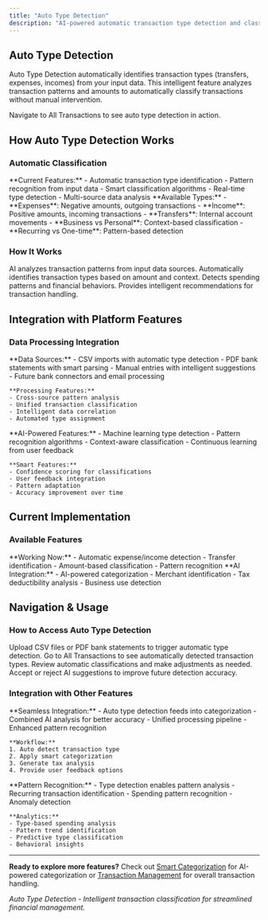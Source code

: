 ```yaml
---
title: "Auto Type Detection"
description: "AI-powered automatic transaction type detection and classification from input data"
---
```


## Auto Type Detection

Auto Type Detection automatically identifies transaction types (transfers, expenses, incomes) from your input data. This intelligent feature analyzes transaction patterns and amounts to automatically classify transactions without manual intervention.

<Card title="Access Auto Type Detection" icon="target" href="https://app.ai2fin.com/all-transactions" horizontal>
Navigate to All Transactions to see auto type detection in action.
</Card>

## How Auto Type Detection Works

### Automatic Classification

<CardGroup cols={2}>
  <Card title="Intelligent Detection" icon="brain">
    **Current Features:**
    - Automatic transaction type identification
    - Pattern recognition from input data
    - Smart classification algorithms
    - Real-time type detection
    - Multi-source data analysis
  </Card>
  
  <Card title="Transaction Classification" icon="target">
    **Available Types:**
    - **Expenses**: Negative amounts, outgoing transactions
    - **Income**: Positive amounts, incoming transactions
    - **Transfers**: Internal account movements
    - **Business vs Personal**: Context-based classification
    - **Recurring vs One-time**: Pattern-based detection
  </Card>
</CardGroup>

### How It Works

<Steps>
  <Step title="Data Analysis">
    AI analyzes transaction patterns from input data sources.
  </Step>
  
  <Step title="Type Classification">
    Automatically identifies transaction types based on amount and context.
  </Step>
  
  <Step title="Pattern Recognition">
    Detects spending patterns and financial behaviors.
  </Step>
  
  <Step title="Smart Suggestions">
    Provides intelligent recommendations for transaction handling.
  </Step>
</Steps>

## Integration with Platform Features

### Data Processing Integration

<AccordionGroup>
  <Accordion title="Input Source Integration">
    **Data Sources:**
    - CSV imports with automatic type detection
    - PDF bank statements with smart parsing
    - Manual entries with intelligent suggestions
    - Future bank connectors and email processing
    
    **Processing Features:**
    - Cross-source pattern analysis
    - Unified transaction classification
    - Intelligent data correlation
    - Automated type assignment
  </Accordion>
  
  <Accordion title="AI Enhancement">
    **AI-Powered Features:**
    - Machine learning type detection
    - Pattern recognition algorithms
    - Context-aware classification
    - Continuous learning from user feedback
    
    **Smart Features:**
    - Confidence scoring for classifications
    - User feedback integration
    - Pattern adaptation
    - Accuracy improvement over time
  </Accordion>
</AccordionGroup>

## Current Implementation

### Available Features

<CardGroup cols={2}>
  <Card title="Automatic Detection" icon="magic">
    **Working Now:**
    - Automatic expense/income detection
    - Transfer identification
    - Amount-based classification
    - Pattern recognition
  </Card>
  
  <Card title="Smart Categorization" icon="brain">
    **AI Integration:**
    - AI-powered categorization
    - Merchant identification
    - Tax deductibility analysis
    - Business use detection
  </Card>
</CardGroup>

## Navigation & Usage

### How to Access Auto Type Detection

<Steps>
  <Step title="Import Data">
    Upload CSV files or PDF bank statements to trigger automatic type detection.
  </Step>
  
  <Step title="View Results">
    Go to All Transactions to see automatically detected transaction types.
  </Step>
  
  <Step title="Review & Adjust">
    Review automatic classifications and make adjustments as needed.
  </Step>
  
  <Step title="Provide Feedback">
    Accept or reject AI suggestions to improve future detection accuracy.
  </Step>
</Steps>

### Integration with Other Features

<AccordionGroup>
  <Accordion title="Smart Categorization Integration">
    **Seamless Integration:**
    - Auto type detection feeds into categorization
    - Combined AI analysis for better accuracy
    - Unified processing pipeline
    - Enhanced pattern recognition
    
    **Workflow:**
    1. Auto detect transaction type
    2. Apply smart categorization
    3. Generate tax analysis
    4. Provide user feedback options
  </Accordion>
  
  <Accordion title="Pattern Analysis Integration">
    **Pattern Recognition:**
    - Type detection enables pattern analysis
    - Recurring transaction identification
    - Spending pattern recognition
    - Anomaly detection
    
    **Analytics:**
    - Type-based spending analysis
    - Pattern trend identification
    - Predictive type classification
    - Behavioral insights
  </Accordion>
</AccordionGroup>

---

**Ready to explore more features?** Check out [Smart Categorization](/features/smart-categorisation) for AI-powered categorization or [Transaction Management](/guides/transaction-management) for overall transaction handling.

*Auto Type Detection - Intelligent transaction classification for streamlined financial management.*

